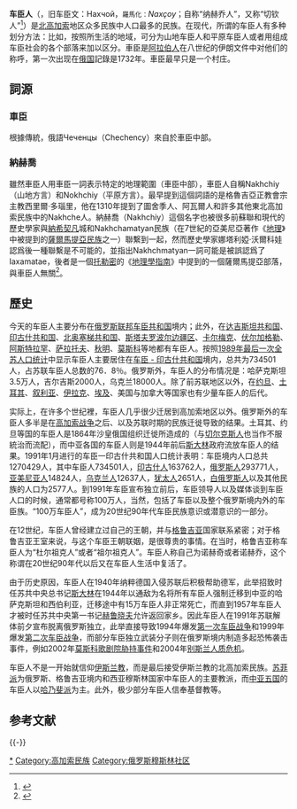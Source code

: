 {{Infobox Ethnic group
|group=车臣人<br/>Нохчий
|image=[[File:Chechense._Match._a_wedding_match._George_Kennan._1870-1886.jpg|200px]]
|caption = 
|poptime=  1,500,000（世界范围内，2009）
|popplace=
|region1      =  {{flagcountry|Russia}}
|pop1         = 950,000<ref name="census"/>
|region2    = [[车臣共和国|车臣共和国]]
|pop2         = 900,000<ref name="census"/>
|region3      =[[达吉斯坦共和国|达吉斯坦共和国]]
|pop3         = 115,000<ref name="census"/> 
|region4      =[[印古什共和国|印古什共和国]]
|pop4         = 90,000<ref name="census">Russian Census of 2002</ref>
|region5     = [[卡巴爾達-巴爾卡爾共和國|卡巴爾達-巴爾卡爾共和國]]
|pop5        = 4,000 <ref name="census"/>
|region6     =[[北奥塞梯-阿兰共和国|北奥塞梯-阿兰共和国]]
|pop6        = 3,000 <ref name="census"/>
|region7     =[[卡拉恰伊-切尔克斯共和国|卡拉恰伊-切尔克斯共和国]]
|pop7        = 2,000 <ref name="census"/>
|region8     = [[阿迪格共和国|阿迪格共和国]]
|pop8        = 1,000 <ref name="census"/>
|region9     =[[斯塔夫罗波尔边疆区|斯塔夫罗波尔边疆区]]
|pop9        = 15,000<ref name="census"/>
|region10     = [[克拉斯诺达尔边疆区|克拉斯诺达尔边疆区]]
|pop10        = 1,000 <ref name="census"/>
|region11     = 其他國家
|pop11     = 100,000<ref name="host">[http://belfercenter.ksg.harvard.edu/publication/12785/chechens_in_the_middle_east.html Chechens in the Middle East: Between Original and Host Cultures] {{Wayback|url=http://belfercenter.ksg.harvard.edu/publication/12785/chechens_in_the_middle_east.html# |date=20110722061015 }}, Event Report, Caspian Studies Program</ref>  
|region12      = {{flagcountry|Kazakhstan}}
|pop12         = 35,000<ref name="census"/> 
|region13      = {{flagcountry|Turkey}} 
|pop13         = 25,000<ref name="census"/> 
|region14      = {{flagcountry|Jordan}}
|pop14         = 10,000<ref name="census"/> 
|region15      = {{flagcountry|Azerbaijan}}
|pop15         = 5,000<ref name="host"/>
|region16      = {{flagcountry|Egypt}}
|pop16         = 5,000<ref name="host"/>
|region17      = {{flagcountry|Syria}} 
|pop17         = 4,000<ref name="host"/>
|region18      = {{flagcountry|Georgia}} 
|pop18         = 10,000 (包括9,000 [[基斯特人|基斯特人]])
|region19      = {{flagcountry|Iraq}}
|pop19         = 2,500<ref>{{Cite web |url=http://belfercenter.ksg.harvard.edu/publication/12785/chechens_in_the_middle_east.html# |title=Chechens in the Middle East |access-date=2010-05-06 |archive-url=https://web.archive.org/web/20110722061015/http://belfercenter.ksg.harvard.edu/publication/12785/chechens_in_the_middle_east.html# |archive-date=2011-07-22 |dead-url=yes }}</ref>
|region20      = {{flagcountry|USA}} 
|pop20         = 500   
|region21      = {{flagcountry|Canada}} 
|pop21         = 100
<br />2009年资料
|rels=大多数为[[逊尼派|逊尼派穆斯林]]([[苏非派|苏非派]]、[[哈乃斐派|哈乃斐派]])
|langs= *[[车臣语|车臣语]]
*所在国家的语言
|related=
}}

'''车臣人'''（{{lang-ce|'''Нохчий'''|translit=Noxçiy}}，旧车臣文：Нахчой，<small>羅馬化：</small>''Naxçoy''；自称“纳赫乔人”，又称“切钦人”<ref>{{cite web |title=俄罗斯车臣共和国 |url=http://fad.zj.gov.cn/art/2020/6/3/art_1321201_7097764.html |website=浙江省人民政府外事办公室}}</ref>）是[[北高加索|北高加索]]地区众多民族中人口最多的民族。在现代，所谓的车臣人有多种划分方法：比如，按照所生活的地域，可分为山地车臣人和平原车臣人或者用组成车臣社会的各个部落来加以区分。車臣是[[阿拉伯人|阿拉伯人]]在八世纪的伊朗文件中对他们的称呼，第一次出现在[[俄罗斯帝国|俄国]]記錄是1732年。車臣最早只是一个村庄。

== 詞源 ==

=== 車臣 ===
根據傳統，俄語Чеченцы（Chechency）來自於車臣中部。

=== 納赫喬 ===
雖然車臣人用車臣一詞表示特定的地理範圍（車臣中部），車臣人自稱Nakhchiy（山地方言）和Nokhchiy（平原方言）。最早提到這個詞語的是格魯吉亞正教會宗主教西里爾·多瑙里，他在1310年提到了圖舍季人、阿瓦爾人和許多其他東北高加索民族中的Nakhche人。納赫喬（Nakhchiy）這個名字也被很多前蘇聯和現代的歷史學家與[[納希切萬|納希契凡]]城和Nakhchamatyan民族（在7世紀的亞美尼亞著作《[[地理_(書籍)|地理]]》中被提到的[[萨尔马提亚人|薩爾馬提亞民族]]之一）聯繫到一起，然而歷史學家娜塔利婭·沃爾科娃認爲後一種聯繫是不可能的，並指出Nakhchmatyan一詞可能是被誤認爲了Iaxamatae，後者是一個[[克劳狄乌斯·托勒密|托勒密]]的《[[地理學指南|地理學指南]]》中提到的一個薩爾馬提亞部落，與車臣人無關<ref>{{Cite book|url=https://books.google.com/books?id=aqoNAQAAIAAJ|publisher=Изд-во "Наука", Главная редакция восточной литературы|date=1973|language=ru|first=Наталия Георгиевна|last=Волкова|title=Этнонимы и племенные названия Северного Кавказа|year=1973}}</ref>。

==歷史==
今天的车臣人主要分布在[[车臣共和国|俄罗斯联邦车臣共和国]]境内；此外，在[[达吉斯坦共和国|达吉斯坦共和国]]、[[印古什共和国|印古什共和国]]、[[北奥塞梯共和国|北奥塞梯共和国]]、[[斯塔夫罗波尔边疆区|斯塔夫罗波尔边疆区]]、[[卡尔梅克|卡尔梅克]]、[[伏尔加格勒|伏尔加格勒]]、[[阿斯特拉罕|阿斯特拉罕]]、[[萨拉托夫|萨拉托夫]]、[[秋明|秋明]]、[[莫斯科|莫斯科]]等地都有车臣人。按照[[1989年苏联人口普查|1989年最后一次全苏人口统计]]中显示车臣人主要居住在[[车臣-印古什苏维埃社会主义自治共和国|车臣 - 印古什共和国]]境内，总共为734501人，占苏联车臣人总数的76．8％。俄罗斯外，车臣人的分布情况是：哈萨克斯坦3.5万人，吉尔吉斯2000人，乌克兰18000人。除了前苏联地区以外，在[[约旦|约旦]]、[[土耳其|土耳其]]、[[叙利亚|叙利亚]]、[[伊拉克|伊拉克]]、[[埃及|埃及]]、美国与加拿大等国家也有少量车臣人的后代。

实际上，在许多个世纪裡，车臣人几乎很少迁居到高加索地区以外。俄罗斯外的车臣人多半是在[[高加索战争|高加索战争]]之后、以及苏联时期的民族迁徙导致的结果。土耳其、约旦等国的车臣人是1864年沙皇俄国组织迁徙所造成的（与[[切尔克斯人|切尔克斯人]]也当作不服統治而流配），而中亚各国的车臣人则是1944年前后[[斯大林|斯大林]]政府流放车臣人的结果。1991年1月进行的车臣一印古什共和国人口统计表明：车臣境内人口总共1270429人，其中车臣人734501人，[[印古什人|印古什人]]163762人，[[俄罗斯人|俄罗斯人]]293771人，[[亚美尼亚人|亚美尼亚人]]14824人，[[乌克兰人|乌克兰人]]12637人，[[犹太人|犹太人]]2651人，[[白俄罗斯人|白俄罗斯人]]以及其他民族的人口为2577人。到1991年车臣宣布独立前后，车臣领导人以及媒体谈到车臣人口的时候，通常都号称100万人，当然，包括了车臣以及整个俄罗斯境内外的车臣族。“100万车臣人”，成为20世纪90年代车臣民族意识或潜意识的一部分。

在12世纪，车臣人曾经建立过自己的王朝，并与[[格鲁吉亚|格鲁吉亚]]国家联系紧密；对于格鲁吉亚王室来说，与这个车臣王朝联姻，是很尊贵的事情。在当时，格鲁吉亚称车臣人为“杜尔祖克人”或者“祖尔祖克人”。车臣人称自己为诺赫奇或者诺赫乔，这个称谓在20世纪90年代以后又在车臣人生活中复活了。

由于历史原因，车臣人在1940年纳粹德国入侵苏联后积极帮助德军，此举招致时任苏共中央总书记[[斯大林|斯大林]]在1944年以通敌为名将所有车臣人强制迁移到中亚的哈萨克斯坦和西伯利亚，迁移途中有15万车臣人非正常死亡，而直到1957年车臣人才被时任苏共中央第一书记[[赫鲁晓夫|赫鲁晓夫]]允许返回家乡。因此车臣人在1991年苏联解体前夕宣布脱离俄罗斯独立，此举直接导致1994年爆发[[第一次车臣战争|第一次车臣战争]]和1999年爆发[[第二次车臣战争|第二次车臣战争]]，而部分车臣独立武装分子则在俄罗斯境内制造多起恐怖袭击事件，例如2002年[[莫斯科歌剧院胁持事件|莫斯科歌剧院胁持事件]]和2004年[[别斯兰人质危机|别斯兰人质危机]]。

车臣人不是一开始就信仰[[伊斯兰教|伊斯兰教]]，而是最后接受伊斯兰教的北高加索民族。[[苏菲派|苏菲派]]为俄罗斯、格鲁吉亚境内和西亚穆斯林国家中车臣人的主要教派，而[[中亚五国|中亚五国]]的车臣人以[[哈乃斐派|哈乃斐派]]为主。此外，极少部分车臣人信奉基督教等。

==参考文献==
{{Reflist|2}}

<!-- 作为一个生于中国新疆，并且喝新疆水长大的新疆汉族人，美国波士顿爆炸案的两个车臣青年在美国的经历和我非常类似：虽然现在我已经把户口迁移到四川十多年了，可在心理上我从来不承认我是四川人，也就是在心理上我很难认同自己是一个四川人，不论是生活习惯还是思维特征。都很难和本地的四川人找到共同之处。所以如果没有认同感，那么不论是美国还是中国四川都很难成为车臣青年和我的眼里的可爱的家园。-->
{{-}}
{{Peoples of the Caucasus}}
{{俄罗斯民族|nocat}}
{{European Muslims}}

{{Authority control}}
[[Category:車臣人|*]]
[[Category:高加索民族|Category:高加索民族]]
[[Category:俄罗斯穆斯林社区|Category:俄罗斯穆斯林社区]]